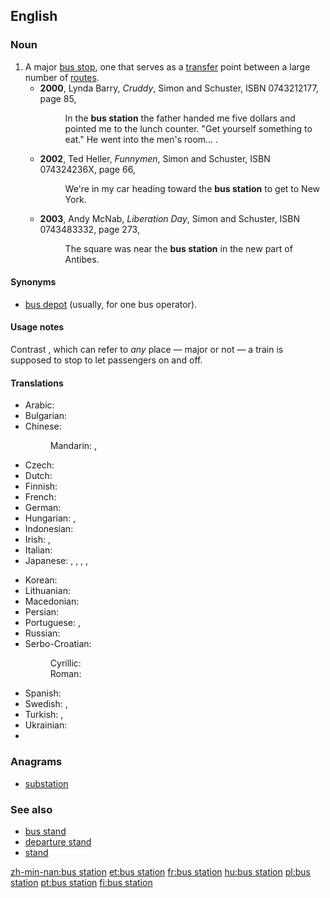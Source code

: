 ==English==
{{wikipedia}}

===Noun===
{{en-noun}}

# A major [[bus stop]], one that serves as a [[transfer]] point between a large number of [[route]]s.
#* '''2000''', Lynda Barry, ''Cruddy'', Simon and Schuster, ISBN 0743212177, page 85,
#*: In the '''bus station''' the father handed me five dollars and pointed me to the lunch counter. "Get yourself something to eat." He went into the men's room...&nbsp;.
#* '''2002''', Ted Heller, ''Funnymen'', Simon and Schuster, ISBN 074324236X, page 66,
#*: We're in my car heading toward the '''bus station''' to get to New York.
#* '''2003''', Andy McNab, ''Liberation Day'', Simon and Schuster, ISBN 0743483332, page 273,
#*: The square was near the '''bus station''' in the new part of Antibes.

====Synonyms====
* [[bus depot]] (usually, for one bus operator).

====Usage notes====
Contrast {{term|train station}}, which can refer to ''any'' place — major or not — a train is supposed to stop to let passengers on and off.

====Translations====
{{trans-top|major bus stop, one that serves as a transfer point between a large number of routes}}
* Arabic: {{t-|ar|محطة حافلات|f|tr=maḥaṭṭat ḥāfilāt}}
* Bulgarian: {{t+|bg|автогара|f|tr=avtogára}}
* Chinese:
*: Mandarin: {{t-|cmn|公共汽車總站|sc=Hani}}, {{t-|cmn|公共汽车总站|tr=gōnggòngqìchē zhǒngzhàn|sc=Hani}}
* Czech: {{t-|cs|autobusové nádraží}}
* Dutch: {{t-|nl|busstation}}
* Finnish: {{t+|fi|linja-autoasema}}
* French: {{t+|fr|gare routière|f}}
* German: {{t-|de|Busbahnhof|m}}
* Hungarian: {{t+|hu|buszállomás}}, {{t+|hu|buszpályaudvar}}
* Indonesian: {{t-|id|terminal bus}}
* Irish: {{t-|ga|busáras|m}}, {{t-|ga|stáisiún bus|m}}
* Italian: {{t-|it|stazione degli autobus}}
* Japanese: {{t-|ja|バスステーション|tr=basu-sutēshon}}, {{t+|ja|バスターミナル|tr=basu-tāminaru}}, {{t-|ja|バス停|tr=basu-tei|sc=Jpan}}, {{t-|ja|バス乗り場|tr=basu-noriba|sc=Jpan}}, {{t-|ja|バス停留所|tr=basu-teiryūjo|sc=Jpan}}
{{trans-mid}}
* Korean: {{t-|ko|버스 터미널|tr=beoseu teomineol|sc=Kore}}
* Lithuanian: {{t-|lt|autobusų stotis}}
* Macedonian: {{t-|mk|автобуска станица|f|tr=avtóbuska stánica}}
* Persian: {{t-|fa|پایانه اتوبوس|tr=pâyâne-ye otobus|sc=fa-Arab}}
* Portuguese: {{t-|pt|estação de ônibus|f}}, {{t+|pt|rodoviária|f}}
* Russian: {{t+|ru|автовокзал|m|tr=avtovokzál}}
* Serbo-Croatian:
*: Cyrillic: {{t-|sh|аутобусни колодвор|m}}
*: Roman: {{t-|sh|autobusni kolodvor|m}}
* Spanish: {{t-|es|estación de autobús|f}}
* Swedish: {{t-|sv|busstation|c}}, {{t-|sv|bussterminal|c}}
* Turkish: {{t+|tr|otogar}},  {{t+|tr|terminal}}
* Ukrainian: {{t+|uk|автовокзал|m|tr=avtovokzál}}
* {{trreq|vi}}
{{trans-bottom}}

===Anagrams===
* [[substation#English|substation]]

===See also===
* [[bus stand]]
* [[departure stand]]
* [[stand]]

[[zh-min-nan:bus station]]
[[et:bus station]]
[[fr:bus station]]
[[hu:bus station]]
[[pl:bus station]]
[[pt:bus station]]
[[fi:bus station]]